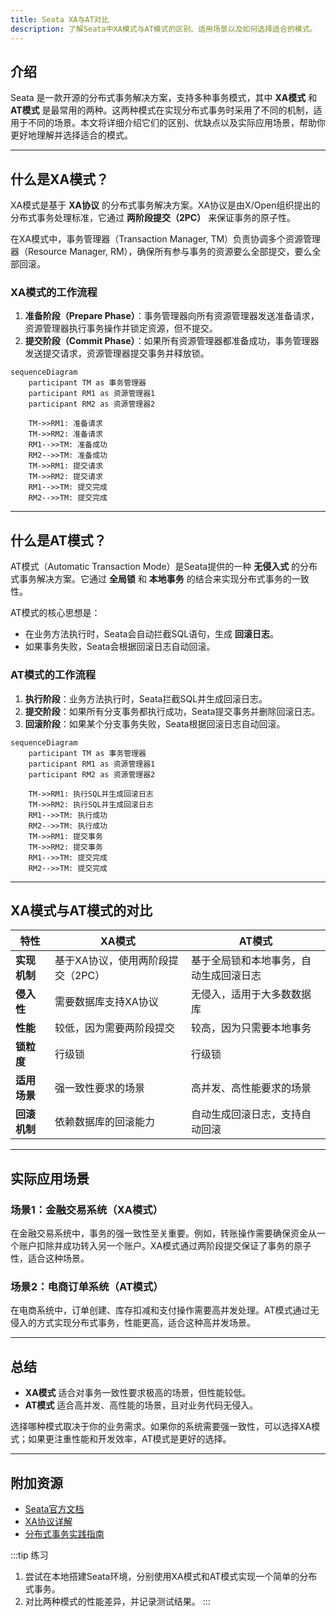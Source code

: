 ```yaml
---
title: Seata XA与AT对比
description: 了解Seata中XA模式与AT模式的区别、适用场景以及如何选择适合的模式。
---
```


## 介绍

Seata 是一款开源的分布式事务解决方案，支持多种事务模式，其中 **XA模式** 和 **AT模式** 是最常用的两种。这两种模式在实现分布式事务时采用了不同的机制，适用于不同的场景。本文将详细介绍它们的区别、优缺点以及实际应用场景，帮助你更好地理解并选择适合的模式。

---

## 什么是XA模式？

XA模式是基于 **XA协议** 的分布式事务解决方案。XA协议是由X/Open组织提出的分布式事务处理标准，它通过 **两阶段提交（2PC）** 来保证事务的原子性。

在XA模式中，事务管理器（Transaction Manager, TM）负责协调多个资源管理器（Resource Manager, RM），确保所有参与事务的资源要么全部提交，要么全部回滚。

### XA模式的工作流程

1. **准备阶段（Prepare Phase）**：事务管理器向所有资源管理器发送准备请求，资源管理器执行事务操作并锁定资源，但不提交。
2. **提交阶段（Commit Phase）**：如果所有资源管理器都准备成功，事务管理器发送提交请求，资源管理器提交事务并释放锁。

```mermaid
sequenceDiagram
    participant TM as 事务管理器
    participant RM1 as 资源管理器1
    participant RM2 as 资源管理器2

    TM->>RM1: 准备请求
    TM->>RM2: 准备请求
    RM1-->>TM: 准备成功
    RM2-->>TM: 准备成功
    TM->>RM1: 提交请求
    TM->>RM2: 提交请求
    RM1-->>TM: 提交完成
    RM2-->>TM: 提交完成
```

---

## 什么是AT模式？

AT模式（Automatic Transaction Mode）是Seata提供的一种 **无侵入式** 的分布式事务解决方案。它通过 **全局锁** 和 **本地事务** 的结合来实现分布式事务的一致性。

AT模式的核心思想是：
- 在业务方法执行时，Seata会自动拦截SQL语句，生成 **回滚日志**。
- 如果事务失败，Seata会根据回滚日志自动回滚。

### AT模式的工作流程

1. **执行阶段**：业务方法执行时，Seata拦截SQL并生成回滚日志。
2. **提交阶段**：如果所有分支事务都执行成功，Seata提交事务并删除回滚日志。
3. **回滚阶段**：如果某个分支事务失败，Seata根据回滚日志自动回滚。

```mermaid
sequenceDiagram
    participant TM as 事务管理器
    participant RM1 as 资源管理器1
    participant RM2 as 资源管理器2

    TM->>RM1: 执行SQL并生成回滚日志
    TM->>RM2: 执行SQL并生成回滚日志
    RM1-->>TM: 执行成功
    RM2-->>TM: 执行成功
    TM->>RM1: 提交事务
    TM->>RM2: 提交事务
    RM1-->>TM: 提交完成
    RM2-->>TM: 提交完成
```

---

## XA模式与AT模式的对比

| 特性                | XA模式                          | AT模式                          |
|---------------------|--------------------------------|--------------------------------|
| **实现机制**         | 基于XA协议，使用两阶段提交（2PC） | 基于全局锁和本地事务，自动生成回滚日志 |
| **侵入性**           | 需要数据库支持XA协议             | 无侵入，适用于大多数数据库         |
| **性能**             | 较低，因为需要两阶段提交          | 较高，因为只需要本地事务           |
| **锁粒度**           | 行级锁                          | 行级锁                          |
| **适用场景**         | 强一致性要求的场景               | 高并发、高性能要求的场景           |
| **回滚机制**         | 依赖数据库的回滚能力             | 自动生成回滚日志，支持自动回滚     |

---

## 实际应用场景

### 场景1：金融交易系统（XA模式）
在金融交易系统中，事务的强一致性至关重要。例如，转账操作需要确保资金从一个账户扣除并成功转入另一个账户。XA模式通过两阶段提交保证了事务的原子性，适合这种场景。

### 场景2：电商订单系统（AT模式）
在电商系统中，订单创建、库存扣减和支付操作需要高并发处理。AT模式通过无侵入的方式实现分布式事务，性能更高，适合这种高并发场景。

---

## 总结

- **XA模式** 适合对事务一致性要求极高的场景，但性能较低。
- **AT模式** 适合高并发、高性能的场景，且对业务代码无侵入。

选择哪种模式取决于你的业务需求。如果你的系统需要强一致性，可以选择XA模式；如果更注重性能和开发效率，AT模式是更好的选择。

---

## 附加资源

- [Seata官方文档](https://seata.io/zh-cn/docs/overview/what-is-seata.html)
- [XA协议详解](https://en.wikipedia.org/wiki/X/Open_XA)
- [分布式事务实践指南](https://dbaplus.cn/news-11-3630-1.html)

:::tip 练习
1. 尝试在本地搭建Seata环境，分别使用XA模式和AT模式实现一个简单的分布式事务。
2. 对比两种模式的性能差异，并记录测试结果。
:::